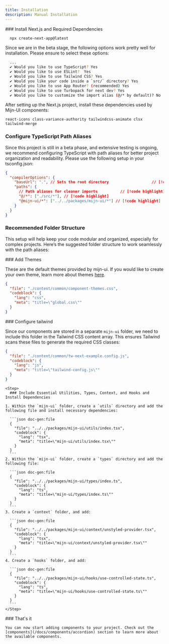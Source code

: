 ```yaml
---
title: Installation
description: Manual Installation
---
```


<Alert
  title="V0.0.1 Beta"
  description="At this time, npm packages are not available. We are currently offering code snippets for manual integration."
  status="warning"
/>

<Steps>
  <Step>
### Install Next.js and Required Dependencies

```bash title="bash"
  npx create-next-app@latest
```

Since we are in the beta stage, the following options work pretty well for installation. Please ensure to select these options:

```bash title="bash"
  ...
  ✔ Would you like to use TypeScript? Yes
  ✔ Would you like to use ESLint?  Yes
  ✔ Would you like to use Tailwind CSS? Yes
  ✔ Would you like your code inside a `src/` directory? Yes
  ✔ Would you like to use App Router? (recommended) Yes
  ✔ Would you like to use Turbopack for next dev? Yes
  ✔ Would you like to customize the import alias (@/* by default)? No
```

After setting up the Next.js project, install these dependencies used by Mijn-UI components:

```package-install
react-icons class-variance-authority tailwindcss-animate clsx tailwind-merge
```

</Step>
<Step>

### Configure TypeScript Path Aliases

Since this project is still in a beta phase, and extensive testing is ongoing, we recommend configuring TypeScript with path aliases for better project organization and readability. Please use the following setup in your tsconfig.json:

```json title="tsconfig.json"
{
  "compilerOptions": {
    "baseUrl": ".", // Sets the root directory                   // [!code highlight]
    "paths": {
      // Path aliases for cleaner imports          // [!code highlight]
      "@/*": ["./src/*"], // [!code highlight]
      "@mijn-ui/*": ["../../packages/mijn-ui/*"] // [!code highlight]
    }
  }
}
```

### Recommended Folder Structure

This setup will help keep your code modular and organized, especially for complex projects. Here’s the suggested folder structure to work seamlessly with the path aliases:

<Files>
  <Folder name="public">
    <File name="..." />
  </Folder>
  <Folder name="src">
    <Folder name="app">
      <File name="page.tsx" />
      <File name="..." />
    </Folder>
  </Folder>
  <Folder defaultOpen name="mijn-ui">
    <Folder name="components">
      <File name="button.tsx" />
      <File name="..." />
    </Folder>
    <Folder name="utils">
      <File name="index.tsx" />
      <File name="..." />
    </Folder>
    <Folder name="context">
      <File name="unstyled-provider.tsx" />
      <File name="..." />
    </Folder>
    <Folder name="types">
      <File name="index.ts" />
      <File name="..." />
    </Folder>
    <Folder name="hooks">
      <File name="use-controlled-state.ts" />
      <File name="..." />
    </Folder>
  </Folder>
</Files>

<Alert
  title=""
  description="While this is the recommended folder structure for the beta version, you can customize it as needed. However, modifications may introduce
unexpected errors."
  className="mt-4"
/>

</Step>

<Step> 
### Add Themes

These are the default themes provided by mijn-ui. If you would like to create your own theme, learn more about themes [here](/docs/theming).

```json doc-gen:file
{
  "file": "./content/common/component-themes.css",
  "codeblock": {
    "lang": "css",
    "meta": "title=\"global.css\""
  }
}
```

</Step>

<Step>
### Configure tailwind

Since our components are stored in a separate `mijn-ui` folder, we need to include this folder in the Tailwind CSS content array. This ensures Tailwind scans these files to generate the required CSS classes:

```json doc-gen:file
{
  "file": "./content/common/tw-next-example.config.js",
  "codeblock": {
    "lang": "js",
    "meta": "title=\"tailwind-config.js\""
  }
}
```

</Step>

    <Step>
      ### Include Essential Utilities, Types, Context, and Hooks and Install Dependencies

    1. Within the `mijn-ui` folder, create a `utils` directory and add the following file and install necessary dependencies:

      ```json doc-gen:file
      {
        "file": "../../packages/mijn-ui/utils/index.tsx",
        "codeblock": {
          "lang": "tsx",
          "meta": "title=\"mijn-ui/utils/index.tsx\""
        }
      }
      ```
    2. Within the `mijn-ui` folder, create a `types` directory and add the following file:

      ```json doc-gen:file
      {
        "file": "../../packages/mijn-ui/types/index.ts",
        "codeblock": {
          "lang": "ts",
          "meta": "title=\"mijn-ui/types/index.ts\""
        }
      }
      ```
    3. Create a `context` folder, and add:

      ```json doc-gen:file
      {
        "file": "../../packages/mijn-ui/context/unstyled-provider.tsx",
        "codeblock": {
          "lang": "tsx",
          "meta": "title=\"mijn-ui/context/unstyled-provider.tsx\""
        }
      }
      ```
    4. Create a `hooks` folder, and add:

      ```json doc-gen:file
      {
        "file": "../../packages/mijn-ui/hooks/use-controlled-state.ts",
        "codeblock": {
          "lang": "ts",
          "meta": "title=\"mijn-ui/hooks/use-controlled-state.ts\""
        }
      }
      ```
    </Step>

  <Step>
    ### That's it

    You can now start adding components to your project. Check out the [components](/docs/components/accordion) section to learn more about the available components.

  </Step>
  
</Steps>
